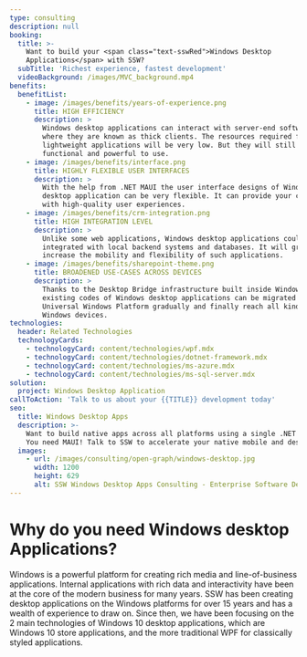 ```yaml
---
type: consulting
description: null
booking:
  title: >-
    Want to build your <span class="text-sswRed">Windows Desktop
    Applications</span> with SSW?
  subTitle: 'Richest experience, fastest development'
  videoBackground: /images/MVC_background.mp4
benefits:
  benefitList:
    - image: /images/benefits/years-of-experience.png
      title: HIGH EFFICIENCY
      description: >
        Windows desktop applications can interact with server-end software,
        where they are known as thick clients. The resources required for such
        lightweight applications will be very low. But they will still be fully
        functional and powerful to use.
    - image: /images/benefits/interface.png
      title: HIGHLY FLEXIBLE USER INTERFACES
      description: >
        With the help from .NET MAUI the user interface designs of Windows
        desktop application can be very flexible. It can provide your clients
        with high-quality user experiences.
    - image: /images/benefits/crm-integration.png
      title: HIGH INTEGRATION LEVEL
      description: >
        Unlike some web applications, Windows desktop applications could be
        integrated with local backend systems and databases. It will greatly
        increase the mobility and flexibility of such applications.
    - image: /images/benefits/sharepoint-theme.png
      title: BROADENED USE-CASES ACROSS DEVICES
      description: >
        Thanks to the Desktop Bridge infrastructure built inside Windows,
        existing codes of Windows desktop applications can be migrated to
        Universal Windows Platform gradually and finally reach all kinds of
        Windows devices.
technologies:
  header: Related Technologies
  technologyCards:
    - technologyCard: content/technologies/wpf.mdx
    - technologyCard: content/technologies/dotnet-framework.mdx
    - technologyCard: content/technologies/ms-azure.mdx
    - technologyCard: content/technologies/ms-sql-server.mdx
solution:
  project: Windows Desktop Application
callToAction: 'Talk to us about your {{TITLE}} development today'
seo:
  title: Windows Desktop Apps
  description: >-
    Want to build native apps across all platforms using a single .NET codebase?
    You need MAUI! Talk to SSW to accelerate your native mobile and desktop app.
  images:
    - url: /images/consulting/open-graph/windows-desktop.jpg
      width: 1200
      height: 629
      alt: SSW Windows Desktop Apps Consulting - Enterprise Software Development
---
```


# Why do you need **Windows desktop Applications**?

<VideoEmbed url="https://www.youtube.com/watch?v=U4ja4nZnwh4" />

Windows is a powerful platform for creating rich media and line-of-business applications. Internal applications with rich data and interactivity have been at the core of the modern business for many years. SSW has been creating desktop applications on the Windows platforms for over 15 years and has a wealth of experience to draw on. Since then, we have been focusing on the 2 main technologies of Windows 10 desktop applications, which are Windows 10 store applications, and the more traditional WPF for classically styled applications.
